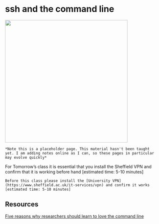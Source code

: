 # ssh and the command line

<img src="images/remote.png" style="width: 400px; float: center;">


```block
*Note this is a placeholder page. This material hasn't been taught yet. I am adding notes online as I can, so these pages in particular may evolve quickly*
```

For Tomorrow's class it is essential that you install the Sheffield VPN and confirm that it is working before hand  [estimated time: 5-10 minutes]

```block
Before this class please install the [University VPN](https://www.sheffield.ac.uk/it-services/vpn) and confirm it works [estimated time: 5-10 minutes]
```
## Resources

[Five reasons why researchers should learn to love the command line](https://www.nature.com/articles/d41586-021-00263-0)